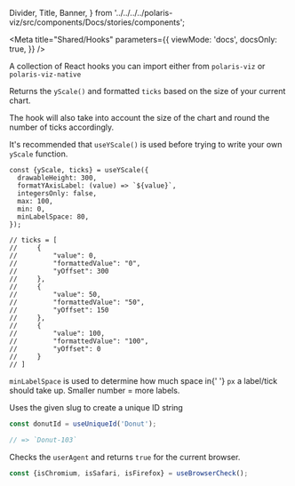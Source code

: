 
  Divider,
  Title,
  Banner,
} from '../../../../polaris-viz/src/components/Docs/stories/components';

<Meta
  title="Shared/Hooks"
  parameters={{
    viewMode: 'docs',
    docsOnly: true,
  }}
/>

<Title>🪝 Hooks</Title>

A collection of React hooks you can import either from `polaris-viz` or `polaris-viz-native`

<Title type="h3">
  <code>useYScale()</code>
</Title>

Returns the <code>yScale()</code> and formatted <code>ticks</code> based on the size of your current chart.

The hook will also take into account the size of the chart and round the number of ticks accordingly.

<Banner type="Info">
  It's recommended that <code>useYScale()</code> is used before trying to write
  your own <code>yScale</code> function.
</Banner>

```tsx
const {yScale, ticks} = useYScale({
  drawableHeight: 300,
  formatYAxisLabel: (value) => `${value}`,
  integersOnly: false,
  max: 100,
  min: 0,
  minLabelSpace: 80,
});

// ticks = [
//     {
//         "value": 0,
//         "formattedValue": "0",
//         "yOffset": 300
//     },
//     {
//         "value": 50,
//         "formattedValue": "50",
//         "yOffset": 150
//     },
//     {
//         "value": 100,
//         "formattedValue": "100",
//         "yOffset": 0
//     }
// ]
```

<p>
  <code>minLabelSpace</code> is used to determine how much space in{' '}
  <code>px</code> a label/tick should take up. Smaller number = more labels.
</p>

<Title type="h3">
  <code>useUniqueId()</code>
</Title>

Uses the given slug to create a unique ID string

```ts
const donutId = useUniqueId('Donut');

// => `Donut-103`
```

<Title type="h3">
  <code>useBrowserCheck()</code>
</Title>

Checks the `userAgent` and returns `true` for the current browser.

```ts
const {isChromium, isSafari, isFirefox} = useBrowserCheck();
```

